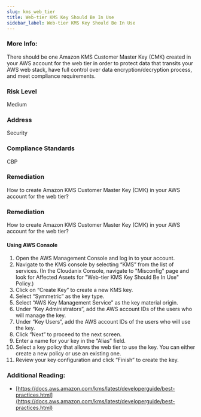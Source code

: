 ```yaml
---
slug: kms_web_tier
title: Web-tier KMS Key Should Be In Use
sidebar_label: Web-tier KMS Key Should Be In Use
---
```


### More Info:

There should be one Amazon KMS Customer Master Key (CMK) created in your AWS account for the web tier in order to protect data that transits your AWS web stack, have full control over data encryption/decryption process, and meet compliance requirements.

### Risk Level

Medium

### Address

Security

### Compliance Standards

CBP

### Remediation

How to create Amazon KMS Customer Master Key (CMK) in your AWS account for the web tier?

### Remediation

How to create Amazon KMS Customer Master Key (CMK) in your AWS account for the web tier?

#### Using AWS Console

1. Open the AWS Management Console and log in to your account.
2. Navigate to the KMS console by selecting “KMS” from the list of services.
    (In the Cloudanix Console, navigate to "Misconfig" page and look for Affected Assets for "Web-tier KMS Key Should Be In Use" Policy.)
3. Click on “Create Key” to create a new KMS key.
4. Select “Symmetric” as the key type.
5. Select “AWS Key Management Service” as the key material origin.
6. Under “Key Administrators”, add the AWS account IDs of the users who will manage the key.
7. Under “Key Users”, add the AWS account IDs of the users who will use the key.
8. Click “Next” to proceed to the next screen.
9. Enter a name for your key in the “Alias” field.
10. Select a key policy that allows the web tier to use the key. You can either create a new policy or use an existing one.
11. Review your key configuration and click “Finish” to create the key.

### Additional Reading:

- [https://docs.aws.amazon.com/kms/latest/developerguide/best-practices.html](https://docs.aws.amazon.com/kms/latest/developerguide/best-practices.html) 

